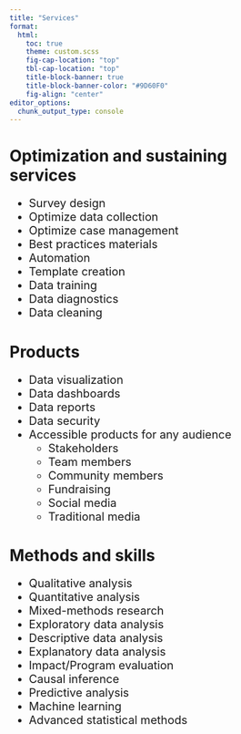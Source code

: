 ```yaml
---
title: "Services"
format: 
  html: 
    toc: true
    theme: custom.scss
    fig-cap-location: "top"
    tbl-cap-location: "top"
    title-block-banner: true
    title-block-banner-color: "#9D60F0"
    fig-align: "center"
editor_options: 
  chunk_output_type: console
---
```


# Optimization and sustaining services

<div style="font-size:20px">

  - Survey design
  - Optimize data collection
  - Optimize case management
  - Best practices materials
  - Automation
  - Template creation
  - Data training
  - Data diagnostics
  - Data cleaning

</div>

# Products

<div style="font-size:20px">

  - Data visualization
  - Data dashboards
  - Data reports
  - Data security
  - Accessible products for any audience
    - Stakeholders
    - Team members
    - Community members
    - Fundraising
    - Social media
    - Traditional media
    
</div>

# Methods and skills

<div style="font-size:20px">

  - Qualitative analysis
  - Quantitative analysis
  - Mixed-methods research
  - Exploratory data analysis
  - Descriptive data analysis
  - Explanatory data analysis
  - Impact/Program evaluation
  - Causal inference
  - Predictive analysis
  - Machine learning
  - Advanced statistical methods

</div>